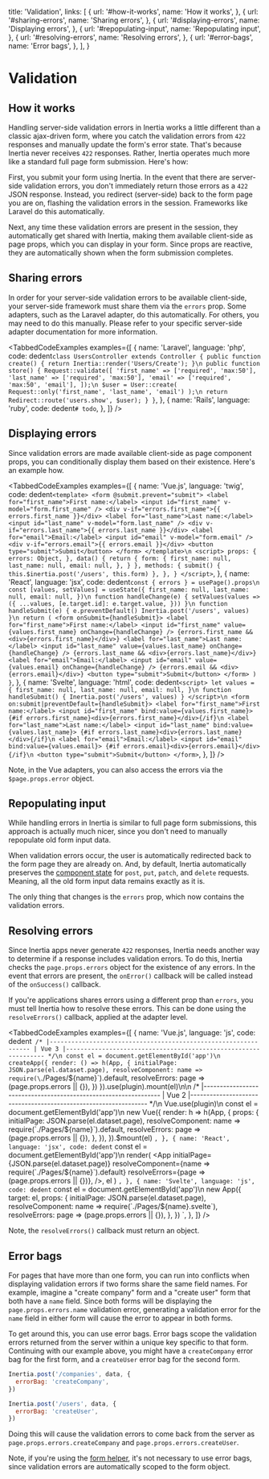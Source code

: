 
  title: 'Validation',
  links: [
    {
      url: '#how-it-works',
      name: 'How it works',
    },
    {
      url: '#sharing-errors',
      name: 'Sharing errors',
    },
    {
      url: '#displaying-errors',
      name: 'Displaying errors',
    },
    {
      url: '#repopulating-input',
      name: 'Repopulating input',
    },
    {
      url: '#resolving-errors',
      name: 'Resolving errors',
    },
    {
      url: '#error-bags',
      name: 'Error bags',
    },
  ],
}

# Validation

## How it works

Handling server-side validation errors in Inertia works a little different than a classic ajax-driven form, where you catch the validation errors from `422` responses and manually update the form's error state. That's because Inertia never receives `422` responses. Rather, Inertia operates much more like a standard full page form submission. Here's how:

First, you submit your form using Inertia. In the event that there are server-side validation errors, you don't immediately return those errors as a `422` JSON response. Instead, you redirect (server-side) back to the form page you are on, flashing the validation errors in the session. Frameworks like Laravel do this automatically.

Next, any time these validation errors are present in the session, they automatically get shared with Inertia, making them available client-side as page props, which you can display in your form. Since props are reactive, they are automatically shown when the form submission completes.

## Sharing errors

In order for your server-side validation errors to be available client-side, your server-side framework must share them via the `errors` prop. Some adapters, such as the Laravel adapter, do this automatically. For others, you may need to do this manually. Please refer to your specific server-side adapter documentation for more information.

<TabbedCodeExamples
  examples={[
    {
      name: 'Laravel',
      language: 'php',
      code: dedent`
        class UsersController extends Controller
        {
            public function create()
            {
                return Inertia::render('Users/Create');
            }\n
            public function store()
            {
              Request::validate([
                  'first_name' => ['required', 'max:50'],
                  'last_name' => ['required', 'max:50'],
                  'email' => ['required', 'max:50', 'email'],
              ]);\n
              $user = User::create(
                Request::only('first_name', 'last_name', 'email')
              );\n
              return Redirect::route('users.show', $user);
            }
        }
      `,
    },
    {
      name: 'Rails',
      language: 'ruby',
      code: dedent`
        # todo
      `,
    },
  ]}
/>

## Displaying errors

Since validation errors are made available client-side as page component props, you can conditionally display them based on their existence. Here's an example how.

<TabbedCodeExamples
  examples={[
    {
      name: 'Vue.js',
      language: 'twig',
      code: dedent`
        <template>
          <form @submit.prevent="submit">
            <label for="first_name">First name:</label>
            <input id="first_name" v-model="form.first_name" />
            <div v-if="errors.first_name">{{ errors.first_name }}</div>
            <label for="last_name">Last name:</label>
            <input id="last_name" v-model="form.last_name" />
            <div v-if="errors.last_name">{{ errors.last_name }}</div>
            <label for="email">Email:</label>
            <input id="email" v-model="form.email" />
            <div v-if="errors.email">{{ errors.email }}</div>
            <button type="submit">Submit</button>
          </form>
        </template>\n
        <script>
          props: {
            errors: Object,
          },
          data() {
            return {
              form: {
                first_name: null,
                last_name: null,
                email: null,
              },
            }
          },
          methods: {
            submit() {
              this.$inertia.post('/users', this.form)
            },
          },
        }
        </script>
      `,
    },
    {
      name: 'React',
      language: 'jsx',
      code: dedent`
          const { errors } = usePage().props\n
          const [values, setValues] = useState({
            first_name: null,
            last_name: null,
            email: null,
          })\n
          function handleChange(e) {
            setValues(values => ({
              ...values,
              [e.target.id]: e.target.value,
            }))
          }\n
          function handleSubmit(e) {
            e.preventDefault()
            Inertia.post('/users', values)
          }\n
          return (
            <form onSubmit={handleSubmit}>
              <label for="first_name">First name:</label>
              <input id="first_name" value={values.first_name} onChange={handleChange} />
              {errors.first_name && <div>{errors.first_name}</div>}
              <label for="last_name">Last name:</label>
              <input id="last_name" value={values.last_name} onChange={handleChange} />
              {errors.last_name && <div>{errors.last_name}</div>}
              <label for="email">Email:</label>
              <input id="email" value={values.email} onChange={handleChange} />
              {errors.email && <div>{errors.email}</div>}
              <button type="submit">Submit</button>
            </form>
          )
        }
      `,
    },
    {
      name: 'Svelte',
      language: 'html',
      code: dedent`
        <script>
          let values = {
            first_name: null,
            last_name: null,
            email: null,
          }\n
          function handleSubmit() {
            Inertia.post('/users', values)
          }
        </script>\n
        <form on:submit|preventDefault={handleSubmit}>
          <label for="first_name">First name:</label>
          <input id="first_name" bind:value={values.first_name}>
          {#if errors.first_name}<div>{errors.first_name}</div>{/if}\n
          <label for="last_name">Last name:</label>
          <input id="last_name" bind:value={values.last_name}>
          {#if errors.last_name}<div>{errors.last_name}</div>{/if}\n
          <label for="email">Email:</label>
          <input id="email" bind:value={values.email}>
          {#if errors.email}<div>{errors.email}</div>{/if}\n
          <button type="submit">Submit</button>
        </form>
      `,
    },
  ]}
/>

Note, in the Vue adapters, you can also access the errors via the `$page.props.error` object.

## Repopulating input

While handling errors in Inertia is similar to full page form submissions, this approach is actually much nicer, since you don't need to manually repopulate old form input data.

When validation errors occur, the user is automatically redirected back to the form page they are already on. And, by default, Inertia automatically preserves the [component state](/manual-visits#component-state) for `post`, `put`, `patch`, and `delete` requests. Meaning, all the old form input data remains exactly as it is.

The only thing that changes is the `errors` prop, which now contains the validation errors.

## Resolving errors

Since Inertia apps never generate `422` responses, Inertia needs another way to determine if a response includes validation errors. To do this, Inertia checks the `page.props.errors` object for the existence of any errors. In the event that errors are present, the `onError()` callback will be called instead of the `onSuccess()` callback.

If you're applications shares errors using a different prop than `errors`, you must tell Inertia how to resolve these errors. This can be done using the `resolveErrors()` callback, applied at the adapter level.

<TabbedCodeExamples
  examples={[
    {
      name: 'Vue.js',
      language: 'js',
      code: dedent`
        /*
        |----------------------------------------------------------------
        | Vue 3
        |----------------------------------------------------------------
        */\n
        const el = document.getElementById('app')\n
        createApp({
          render: () => h(App, {
            initialPage: JSON.parse(el.dataset.page),
            resolveComponent: name => require(\`./Pages/\${name}\`).default,
            resolveErrors: page => (page.props.errors || {}),
          })
        }).use(plugin).mount(el)\n\n
        /*
        |----------------------------------------------------------------
        | Vue 2
        |----------------------------------------------------------------
        */\n
        Vue.use(plugin)\n
        const el = document.getElementById('app')\n
        new Vue({
          render: h => h(App, {
            props: {
              initialPage: JSON.parse(el.dataset.page),
              resolveComponent: name => require(\`./Pages/\${name}\`).default,
              resolveErrors: page => (page.props.errors || {}),
            },
          }),
        }).$mount(el)
      `,
    },
    {
      name: 'React',
      language: 'jsx',
      code: dedent`
        const el = document.getElementById('app')\n
        render(
          <App
            initialPage={JSON.parse(el.dataset.page)}
            resolveComponent={name => require(\`./Pages/\${name}\`).default}
            resolveErrors={page => (page.props.errors || {})},
          />,
          el
        )
      `,
    },
    {
      name: 'Svelte',
      language: 'js',
      code: dedent`
        const el = document.getElementById('app')\n
        new App({
          target: el,
          props: {
            initialPage: JSON.parse(el.dataset.page),
            resolveComponent: name => require(\`./Pages/\${name}.svelte\`),
            resolveErrors: page => (page.props.errors || {}),
          },
        })
      `,
    },
  ]}
/>

Note, the `resolveErrors()` callback must return an object.

## Error bags

For pages that have more than one form, you can run into conflicts when displaying validation errors if two forms share the same field names. For example, imagine a "create company" form and a "create user" form that both have a `name` field. Since both forms will be displaying the `page.props.errors.name` validation error, generating a validation error for the `name` field in either form will cause the error to appear in both forms.

To get around this, you can use error bags. Error bags scope the validation errors returned from the server within a unique key specific to that form. Continuing with our example above, you might have a `createCompany` error bag for the first form, and a `createUser` error bag for the second form.

```js
Inertia.post('/companies', data, {
  errorBag: 'createCompany',
})

Inertia.post('/users', data, {
  errorBag: 'createUser',
})
```

Doing this will cause the validation errors to come back from the server as `page.props.errors.createCompany` and `page.props.errors.createUser`.

Note, if you're using the [form helper](/forms#form-helper), it's not necessary to use error bags, since validation errors are automatically scoped to the form object.
